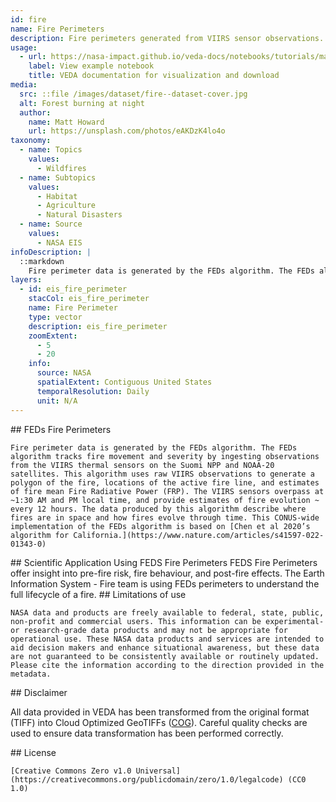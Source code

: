 ```yaml
---
id: fire
name: Fire Perimeters
description: Fire perimeters generated from VIIRS sensor observations.
usage:
  - url: https://nasa-impact.github.io/veda-docs/notebooks/tutorials/mapping-fires.html
    label: View example notebook
    title: VEDA documentation for visualization and download
media:
  src: ::file /images/dataset/fire--dataset-cover.jpg
  alt: Forest burning at night
  author:
    name: Matt Howard
    url: https://unsplash.com/photos/eAKDzK4lo4o
taxonomy:
  - name: Topics
    values:
      - Wildfires
  - name: Subtopics
    values:
      - Habitat
      - Agriculture
      - Natural Disasters
  - name: Source
    values:
      - NASA EIS
infoDescription: |
  ::markdown
    Fire perimeter data is generated by the FEDs algorithm. The FEDs algorithm tracks fire movement and severity by ingesting observations from the VIIRS thermal sensors on the Suomi NPP and NOAA-20 satellites. This algorithm uses raw VIIRS observations to generate a polygon of the fire, locations of the active fire line, and estimates of fire mean Fire Radiative Power (FRP). The VIIRS sensors overpass at ~1:30 AM and PM local time, and provide estimates of fire evolution ~ every 12 hours. The data produced by this algorithm describe where fires are in space and how fires evolve through time. This CONUS-wide implementation of the FEDs algorithm is based on [Chen et al 2020’s algorithm for California.](https://www.nature.com/articles/s41597-022-01343-0)
layers:
  - id: eis_fire_perimeter
    stacCol: eis_fire_perimeter
    name: Fire Perimeter
    type: vector
    description: eis_fire_perimeter
    zoomExtent:
      - 5
      - 20
    info:
      source: NASA
      spatialExtent: Contiguous United States
      temporalResolution: Daily
      unit: N/A          
---
```


<Block>
  <Prose>
    ## FEDs Fire Perimeters

    Fire perimeter data is generated by the FEDs algorithm. The FEDs algorithm tracks fire movement and severity by ingesting observations from the VIIRS thermal sensors on the Suomi NPP and NOAA-20 satellites. This algorithm uses raw VIIRS observations to generate a polygon of the fire, locations of the active fire line, and estimates of fire mean Fire Radiative Power (FRP). The VIIRS sensors overpass at ~1:30 AM and PM local time, and provide estimates of fire evolution ~ every 12 hours. The data produced by this algorithm describe where fires are in space and how fires evolve through time. This CONUS-wide implementation of the FEDs algorithm is based on [Chen et al 2020’s algorithm for California.](https://www.nature.com/articles/s41597-022-01343-0)

  </Prose>
</Block>


<Block>
  <Prose>
    ## Scientific Application Using FEDS Fire Perimeters
    FEDS Fire Perimeters offer insight into pre-fire risk, fire behaviour, and post-fire effects. The Earth Information System - Fire team is using FEDs perimeters to <Link to='/stories/fire-life-cycle'>understand the full lifecycle of a fire</Link>.
  </Prose>
</Block>


<Block>
  <Prose>
    ## Limitations of use

    NASA data and products are freely available to federal, state, public, non-profit and commercial users. This information can be experimental- or research-grade data products and may not be appropriate for operational use. These NASA data products and services are intended to aid decision makers and enhance situational awareness, but these data are not guaranteed to be consistently available or routinely updated. Please cite the information according to the direction provided in the metadata.
  </Prose>
</Block>


<Block>
  <Prose>
  ## Disclaimer

  All data provided in VEDA has been transformed from the original format (TIFF) into Cloud Optimized GeoTIFFs ([COG](https://www.cogeo.org)). Careful quality checks are used to ensure data transformation has been performed correctly.  
  </Prose>
</Block>


<Block>
  <Prose>
    ## License

    [Creative Commons Zero v1.0 Universal](https://creativecommons.org/publicdomain/zero/1.0/legalcode) (CC0 1.0)
  </Prose>
</Block>